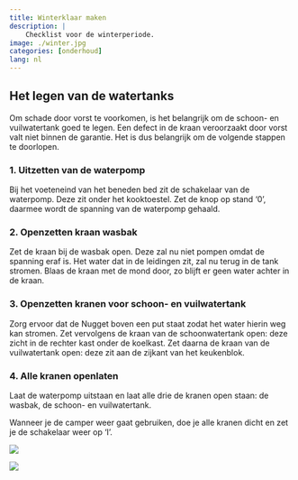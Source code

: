 ```yaml
---
title: Winterklaar maken
description: |
    Checklist voor de winterperiode.
image: ./winter.jpg
categories: [onderhoud]
lang: nl
---
```


## Het legen van de watertanks

Om schade door vorst te voorkomen, is het belangrijk om de schoon- en vuilwatertank goed te legen. Een defect in de kraan veroorzaakt door vorst valt niet binnen de garantie. Het is dus belangrijk om de volgende stappen te doorlopen.

### 1. Uitzetten van de waterpomp
Bij het voeteneind van het beneden bed zit de schakelaar van de waterpomp. Deze zit onder het kooktoestel. Zet de knop op stand '0', daarmee wordt de spanning van de waterpomp gehaald.

### 2. Openzetten kraan wasbak
Zet de kraan bij de wasbak open. Deze zal nu niet pompen omdat de spanning eraf is. Het water dat in de leidingen zit, zal nu terug in de tank stromen. Blaas de kraan met de mond door, zo blijft er geen water achter in de kraan.

### 3. Openzetten kranen voor schoon- en vuilwatertank
Zorg ervoor dat de Nugget boven een put staat zodat het water hierin weg kan stromen. Zet vervolgens de kraan van de schoonwatertank open: deze zicht in de rechter kast onder de koelkast. Zet daarna de kraan van de vuilwatertank open: deze zit aan de zijkant van het keukenblok.

### 4. Alle kranen openlaten
Laat de waterpomp uitstaan en laat alle drie de kranen open staan: de wasbak, de schoon- en vuilwatertank.

Wanneer je de camper weer gaat gebruiken, doe je alle kranen dicht en zet je de schakelaar weer op 'I'.

![](hoofdschakelaar.jpg)

![](vuilwater-kraan.jpg)